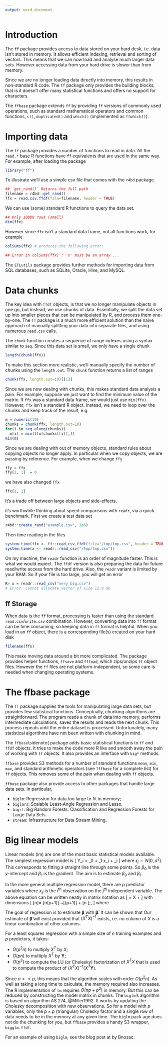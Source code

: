 ```yaml
---
output: word_document
---
```


\chapter{The ff Package}

#  Introduction

The `ff`\marginnote{\texttt{ff}: fast file.} package provides access to data stored on your hard desk, i.e. data isn't stored in memory. It allows efficient indexing, retrieval and sorting of vectors. This means that we can now load and analyse much larger data sets\sidenote{These days, a standard hard drive is around $1$TB, whereas RAM is around $16$GB.}. However accessing data from your hard drive is slower than from memory. 

Since we are no longer loading data directly into memory, this results in non-standard R code. The `ff` package only provides the building blocks, that is it doesn't offer many statistical functions and offers no support for characters. 

\marginnote{The successor to `ffbase` is currently available on github, \url{https://github.com/edwindj/ffbase2}. The `ffbase2` aims to integrate `ff` with `dplyr`.}
The `ffbase` package extends `ff` by providing `ff` versions of commonly used operations, such as standard mathematical operators  and common functions,
`c()`, `duplicated()` and `which()` (implemented as `ffwhich()`).

# Importing data

The `ff` package provides a number of functions to read in data. All the `read.*` base R functions have `ff` equivalents that are used in the same way. For example, after loading the package\sidenote{We can install the package in the usual way `install.packages("ff")`.}

```r
library("ff")
```

\noindent To illustrate we'll use a simple csv file\marginnote{This CSV file is pretty small, and the `ff` package is complete overkill. However, using small data set is handy for illustrating key concepts.} that comes with the `r4bd` package.\marginnote{There are two key classes in the `ff` package. `ff` for vector and `ffdf` for data frames.}

```r
## `get_rand()` Returns the full path
filename = r4bd::get_rand()
ffx = read.csv.ffdf(file=filename, header = TRUE)
```

\noindent We can use (some) standard R functions to query the data set.

```r
## Only 10000 rows (small) 
dim(ffx)
```

\noindent However since `ffx` isn't a standard data frame, not all functions work, for example

```r
colSums(ffx) # produces the following error:

## Error in colSums(ffx) : 'x' must be an array ...
```

\noindent The `ETLutils` package provides further methods for importing data from SQL databases, such as SQLite, Oracle, Hive, and MySQL. 

# Data chunks

The key idea with `ffdf` objects, is that we no longer manipulate objects in one go, but instead, we use chunks of data. Essentially, we split the data set up into smaller pieces that can be manipulated by R, and process them one-by-one. The `ff` package is a much more efficient solution than the naive approach of manually splitting your data into separate files, and using numerous `read.csv` calls.

The `chunk` function creates a sequence of range indexes using a syntax similar to `seq`.\marginnote{You can easily test how nerdy you are, by Googling `chunk image` and see how many references are returned to the Goonies film.} Since this data set is small, we only have a single chunk
```r
length(chunk(ffx))
```
\noindent To make this section more realistic\marginnote{We usually don't need to bother with `length.out`, but since the data set is small, we only have one chunk.}, we'll manually specify the number of chunks using the `length.out`. The `chunk` function returns a list of ranges
```r
chunk(ffx, length.out=10)[[1]]
```

\noindent Since we are now dealing with chunks, this makes standard data analysis a pain. For example, suppose we just want to find the minimum value of the matrix. If `ffx` was a standard data frame, we would just use `min(ffx)`. However, `ffx` isn't a standard R object. Instead, we need to loop over the chunks and keep track of the result, e.g.

```r
m = numeric(10)
chunks = chunk(ffx, length.out=10)
for(i in seq_along(chunks))
  m[i] = min(ffx[chunks[[i]],])
min(m)
```

\noindent Since we are dealing with out of memory objects, standard rules about copying objects no longer apply\marginnote{If you've come across reference classes in R, it's the same idea.}. In particular when we copy objects, we are passing by reference. For example, when we change `ffy`

```r
ffy = ffx
ffy[1, 1]  = 0
```

\noindent we have also changed `ffx`

```r
ffx[1, 1]
```

\noindent It's a trade off between large objects and side-effects.  

\newthought{At this point} it's worthwhile thinking about speed comparisons with `readr`, via a quick benchmark. First we create a test data set

```r
r4bd::create_rand("example.csv", 1e6)
```

\noindent Then time reading in the files
```r
system.time(ffx <- ff::read.csv.ffdf(file="/tmp/tmp.csv", header = TRUE))
system.time(x <- readr::read_csv("/tmp/tmp.csv"))
```

\noindent On my machine, the `readr` function is an order of magnitude faster. This is what we would expect. The `ffdf` version is also preparing the data for future read/write access from the hard drive. Also, the `readr` variant is limited by your RAM. So if your file is too large, you will get an error

```r
R> x = readr::read_csv("very_big.csv")
# Error: cannot allocate vector of size 12.8 Gb
```


## ff Storage

When data is the `ff` format, processing is faster than using the standard `read.csv`/`write.csv` combination. However, converting data into `ff` format can be time consuming; so keeping data in `ff` format is helpful. When you load in an `ff` object, there is a corresponding file(s) created on your hard disk

```r
filename(ffx)
```

\noindent This make moving data around a bit more complicated. The package provides helper functions, `ffsave` and `ffload`, which zips/unzips `ff` object files. However the `ff` files are not platform-independent, so some care is needed when changing operating systems.

# The ffbase package

The `ff` package supplies the tools for manipulating large data sets, but provides few statistical functions. Conceptually, chunking algorithms are straightforward. The program reads a chunk of data into memory, performs intermediate calculations, saves the results and reads the next chunk. This process repeats until the entire dataset is processed. Unfortunately, many statistical algorithms have not been written with chunking in mind.

The `ffbase`\sidenote{\url{http://github.com/edwindj/ffbase} package adds basic statistical functions to `ff` and `ffdf` objects. It tries to make the code more R like and smooth away the pain of working with `ff` objects. It also provides an interface with `big*` methods.

`ffbase` provides S3 methods for a number of standard functions `mean`, `min`, `max`, and standard arithmetic operators (see `?ffbase` for a complete list) for `ff` objects. This removes some of the pain when dealing with `ff` objects. 

\newthought{The} `ffbase` package also provide access to other packages that handle large data sets. In particular,

* `biglm`: Regression for data too large to fit in memory;
* `biglars`: Scalable Least-Angle Regression and Lasso.
* `bigrf`: Big Random Forests: Classification and Regression Forests for Large Data Sets.
* `stream`: Infrastructure for Data Stream Mining.

# Big linear models

Linear models (lm) are one of the most basic statistical models available. The simplest regression model is 
\[
Y_i = \beta_0 + \beta_1 x_i + \epsilon_i
\]
where $\epsilon_i \sim N(0, \sigma^2)$. This corresponds to fitting a straight line through some points. So $\beta_0$ is the  $y$-intercept and $\beta_1$ is the gradient. The aim is to estimate $\beta_0$ and $\beta_1$. 

In the more general multiple regression model, there are $p$ predictor variables
\begin{equation}
Y_i = \beta_0 + \beta_1 x_{i1} + \beta_2 x_{i2} + \cdots + \beta_p x_{ip} + \epsilon_i, 
\end{equation}
where $x_{ij}$ is the $i^\text{th}$ observation on the $j^\text{th}$ independent variable. The above equation can be written neatly in matrix notation as
\[
\bm{Y} = X \bm{\beta} + \bm{\epsilon}
\]
with dimensions
\[
[n\times 1]= [n\times (p+1)] ~[(p+1)\times 1] + [n \times 1 ]\;,
\]
where
\begin{itemize}
\item $\bm{Y}$ is the response vector - (dimensions $n \times 1$);
\item $X$ is the design matrix - (dimensions $n \times (p+1)$);
\item $\bm{\beta}$ is the parameter vector - (dimensions $(p+1) \times 1$);
\item $\bm{\epsilon}$ is the error vector - (dimensions $n \times 1$).
\end{itemize}
\noindent The goal of regression is to estimate $\bm{\beta}$ with $\bm{\hat\beta}$. It can be shown that 
\begin{equation}
\bm{\hat\beta} = (X^T X)^{-1} X^T \bm{Y} \;.
\end{equation}
\noindent Our estimate of $\bm {\hat \beta}$ will exist provided that $(X^T X)^{-1}$
exists, i.e. no column of $X$ is a linear combination of other columns.

For a least squares regression with a simple size of $n$ training examples and $p$ predictors, it takes:

 * $O(p^2n)$ to multiply $X^T$ by $X$;
 * $O(pn)$ to multiply $X^T$ by $\bm{Y}$;
 * $O(p^3)$ to compute the LU (or Cholesky) factorization of $X^TX$ that is used to compute the product of $(X^TX)^{-1} (X^T\bm{Y})$.

\noindent Since $n >> p$, this means that the algorithm scales with order $O(p^2 n)$. As well as taking a long time to calculate, the memory required also increases. The R implementation of `lm` requires $O(np + p^2)$ in memory. But this can be reduced by constructing the model matrix in chunks. The `biglm`'s algorithm is based on algorithm AS 274\sidenote{\url{http://lib.stat.cmu.edu/apstat/274}}, @Miller1992. It works by updating the Cholesky decomposition with new observations. So for a model with $p$ variables, only the $p \times p$ (triangular) Cholesky factor and a single row of data needs to be in the memory at any given time. The `biglm` pack age does not do the chunking for you, but `ffbase` provides a handy S3 wrapper, `bigglm.ffdf`.

For an example of using `biglm`, see the blog post at \url{http://goo.gl/iBPkTp} by Bnosac.







